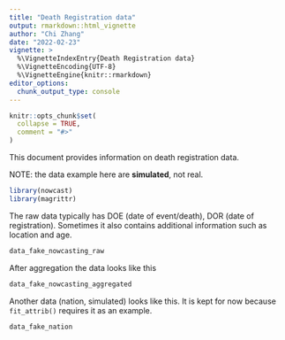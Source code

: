 ```yaml
---
title: "Death Registration data"
output: rmarkdown::html_vignette
author: "Chi Zhang"
date: "2022-02-23"
vignette: >
  %\VignetteIndexEntry{Death Registration data}
  %\VignetteEncoding{UTF-8}
  %\VignetteEngine{knitr::rmarkdown}
editor_options: 
  chunk_output_type: console
---
```


```r
knitr::opts_chunk$set(
  collapse = TRUE,
  comment = "#>"
)
```

This document provides information on death registration data. 

NOTE: the data example here are **simulated**, not real. 

```r
library(nowcast)
library(magrittr)
```


The raw data typically has DOE (date of event/death), DOR (date of registration). Sometimes it also contains additional information such as location and age.

```r
data_fake_nowcasting_raw
```


After aggregation the data looks like this 


```r
data_fake_nowcasting_aggregated
```



Another data (nation, simulated) looks like this. It is kept for now because `fit_attrib()` requires it as an example.


```r
data_fake_nation
```



